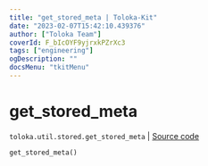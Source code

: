 ```yaml
---
title: "get_stored_meta | Toloka-Kit"
date: "2023-02-07T15:42:10.439376"
author: ["Toloka Team"]
coverId: F_bIcOYF9yjrxkPZrXc3
tags: ["engineering"]
ogDescription: ""
docsMenu: "tkitMenu"
---
```


# get_stored_meta
`toloka.util.stored.get_stored_meta` | [Source code](https://github.com/Toloka/toloka-kit/blob/v1.1.3/src/util/stored.py#L29)

```python
get_stored_meta()
```
